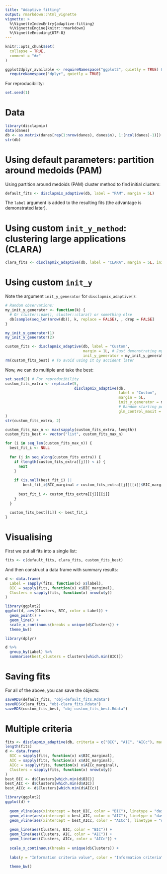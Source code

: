 ```yaml
---
title: "Adaptive fitting"
output: rmarkdown::html_vignette
vignette: >
  %\VignetteIndexEntry{adaptive-fitting}
  %\VignetteEngine{knitr::rmarkdown}
  %\VignetteEncoding{UTF-8}
---
```


```r
knitr::opts_chunk$set(
  collapse = TRUE,
  comment = "#>"
)
```

```r
ggplot2dplyr_available <- requireNamespace("ggplot2", quietly = TRUE) && 
  requireNamespace("dplyr", quietly = TRUE)
```

For reproducibility:

```r
set.seed(1)
```

# Data

```r
library(disclapmix)
data(danes)
db <- as.matrix(danes[rep(1:nrow(danes), danes$n), 1:(ncol(danes)-1)])
str(db)
```


# Using default parameters: partition around medoids (PAM)

Using partition around medoids (PAM) cluster method to find initial clusters:

```r
default_fits <- disclapmix_adaptive(db, label = "PAM", margin = 5L)
```

The `label` argument is added to the resulting fits (the advantage is demonstrated later).

# Using custom `init_y_method`: clustering large applications (CLARA)

```r
clara_fits <- disclapmix_adaptive(db, label = "CLARA", margin = 5L, init_y_method = "clara")
```

# Using custom `init_y`

Note the argument `init_y_generator` for `disclapmix_adaptive()`:

```r
# Random observations:
my_init_y_generator <- function(k) {
  # Or cluster::pam(), cluster::clara() or something else
  db[sample(seq_len(nrow(db)), k, replace = FALSE), , drop = FALSE]
}

my_init_y_generator(1)
my_init_y_generator(2)
```

```r
custom_fits <- disclapmix_adaptive(db, label = "Custom", 
                                   margin = 1L, # Just demonstrating my_init_y_generator()
                                   init_y_generator = my_init_y_generator)
rm(custom_fits_best) # To avoid using it by accident later
```

Now, we can do multiple and take the best:

```r
set.seed(2) # For reproducibility
custom_fits_extra <- replicate(5, 
                               disclapmix_adaptive(db, 
                                                   label = "Custom", 
                                                   margin = 5L, 
                                                   init_y_generator = my_init_y_generator, 
                                                   # Random starting points may need more iterations
                                                   glm_control_maxit = 100L)
)
str(custom_fits_extra, 2)

custom_fits_max_n <- max(sapply(custom_fits_extra, length))
custom_fits_best <- vector("list", custom_fits_max_n)

for (i in seq_len(custom_fits_max_n)) {
  best_fit_i <- NULL
  
  for (j in seq_along(custom_fits_extra)) {
    if (length(custom_fits_extra[[j]]) < i) {
      next
    }
    
    if (is.null(best_fit_i) || 
        best_fit_i$BIC_marginal > custom_fits_extra[[j]][[i]]$BIC_marginal) {
      
      best_fit_i <- custom_fits_extra[[j]][[i]]
    }
  }
  
  custom_fits_best[[i]] <- best_fit_i
}
```



# Visualising

First we put all fits into a single list:

```r
fits <- c(default_fits, clara_fits, custom_fits_best)
```

And then construct a data frame with summary results:

```r
d <- data.frame(
  Label = sapply(fits, function(x) x$label),
  BIC = sapply(fits, function(x) x$BIC_marginal),
  Clusters = sapply(fits, function(x) nrow(x$y))
)
```


```r
library(ggplot2)
ggplot(d, aes(Clusters, BIC, color = Label)) + 
  geom_point() +
  geom_line() +
  scale_x_continuous(breaks = unique(d$Clusters)) + 
  theme_bw()
```

```r
library(dplyr)

d %>% 
  group_by(Label) %>% 
  summarise(best_clusters = Clusters[which.min(BIC)])
```


# Saving fits

For all of the above, you can save the objects:

```r
saveRDS(default_fits, "obj-default_fits.Rdata")
saveRDS(clara_fits, "obj-clara_fits.Rdata")
saveRDS(custom_fits_best, "obj-custom_fits_best.Rdata")
```


# Multiple criteria

```r
fits <- disclapmix_adaptive(db, criteria = c("BIC", "AIC", "AICc"), margin = 5L)
length(fits)
d <- data.frame(
  BIC = sapply(fits, function(x) x$BIC_marginal),
  AIC = sapply(fits, function(x) x$AIC_marginal),
  AICc = sapply(fits, function(x) x$AICc_marginal),
  Clusters = sapply(fits, function(x) nrow(x$y))
)
best_BIC <- d$Clusters[which.min(d$BIC)]
best_AIC <- d$Clusters[which.min(d$AIC)]
best_AICc <- d$Clusters[which.min(d$AICc)]
```

```r
library(ggplot2)
ggplot(d) + 
  
  geom_vline(aes(xintercept = best_BIC, color = "BIC"), linetype = "dashed") +
  geom_vline(aes(xintercept = best_AIC, color = "AIC"), linetype = "dashed") +
  geom_vline(aes(xintercept = best_AICc, color = "AICc"), linetype = "dashed") +
  
  geom_line(aes(Clusters, BIC, color = "BIC")) +
  geom_line(aes(Clusters, AIC, color = "AIC")) +
  geom_line(aes(Clusters, AICc, color = "AICc")) +
  
  scale_x_continuous(breaks = unique(d$Clusters)) + 
  
  labs(y = "Information criteria value", color = "Information criteria") + 
  
  theme_bw()
```
